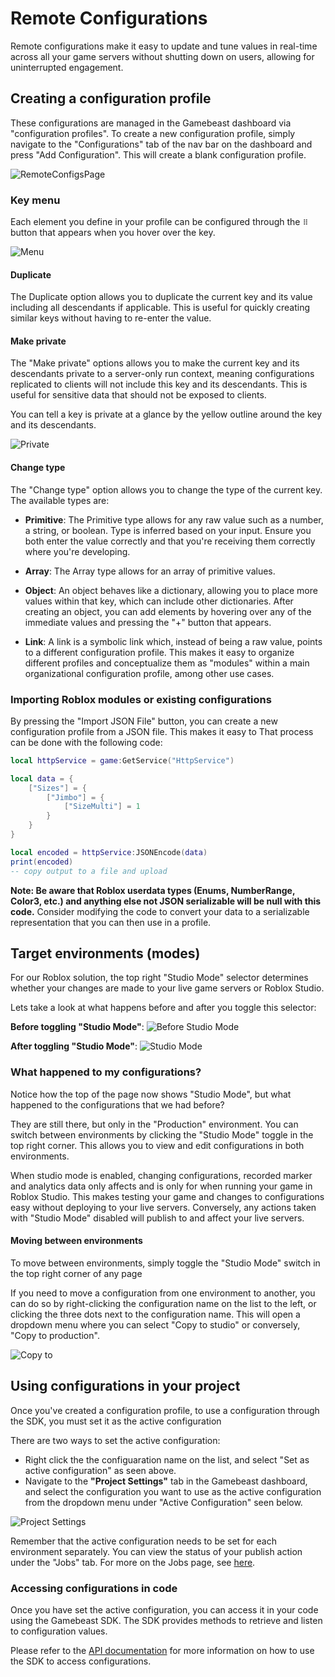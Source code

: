 
# Remote Configurations

Remote configurations make it easy to update and tune values in real-time across all your game servers without shutting down on
users, allowing for uninterrupted engagement.

<YoutubeEmbed embedId="ypiTWCGt5uU"/>


## Creating a configuration profile
These configurations are managed in the Gamebeast dashboard via "configuration profiles". To create a new configuration profile,
simply navigate to the "Configurations" tab of the nav bar on the dashboard and press "Add Configuration". This will create a
blank configuration profile.

![RemoteConfigsPage](/imgs/roblox/remoteconfigs/blank-config.png)

### Key menu
Each element you define in your profile can be configured through the `⠿` button that appears when you hover over the key.

![Menu](/imgs/roblox/remoteconfigs/six-menu.png)

#### Duplicate

The Duplicate option allows you to duplicate the current key and its value including all descendants if applicable. This is useful for quickly creating similar keys without having to re-enter the value.

#### Make private

The "Make private" options allows you to make the current key and its descendants private to a server-only run context, meaning configurations replicated to clients will not include this key and its descendants. This is useful for sensitive data that should not be exposed to clients.

You can tell a key is private at a glance by the yellow outline around the key and its descendants. 

![Private](/imgs/roblox/remoteconfigs/private-example.png)

#### Change type
The "Change type" option allows you to change the type of the current key. The available types are:

- **Primitive**: The Primitive type allows for any raw value such as a number, a string, or boolean. Type is inferred based on your input.
Ensure you both enter the value correctly and that you're receiving them correctly where you're developing.

- **Array**: The Array type allows for an array of primitive values.

- **Object**: An object behaves like a dictionary, allowing you to place more values within that key, which can include other dictionaries.
After creating an object, you can add elements by hovering over any of the immediate values and pressing the "+" button that appears.

- **Link**: A link is a symbolic link which, instead of being a raw value, points to a different configuration profile. This makes it
easy to organize different profiles and conceptualize them as "modules" within a main organizational configuration profile, among
other use cases. 

### Importing Roblox modules or existing configurations

By pressing the "Import JSON File" button, you can create a new configuration profile from a JSON file. This makes it easy to
That process can be done with the following code:

```lua
local httpService = game:GetService("HttpService")

local data = {
    ["Sizes"] = {
        ["Jimbo"] = {
            ["SizeMulti"] = 1
        }
    }
}

local encoded = httpService:JSONEncode(data)
print(encoded)
-- copy output to a file and upload
```

**Note: Be aware that Roblox userdata types (Enums, NumberRange, Color3, etc.) and anything else not JSON serializable will be null with
this code.** Consider modifying the code to convert your data to a serializable representation that you can then use in a profile.

## Target environments (modes)
For our Roblox solution, the top right "Studio Mode" selector determines whether your changes are made to your live game servers or
Roblox Studio. 

Lets take a look at what happens before and after you toggle this selector:

**Before toggling "Studio Mode"**:
![Before Studio Mode](/imgs/roblox/remoteconfigs/prod-mode.png)

**After toggling "Studio Mode"**:
![Studio Mode](/imgs/roblox/remoteconfigs/studio-mode.png)


### What happened to my configurations?
Notice how the top of the page now shows "Studio Mode", but what happened to the configurations that we had before?

They are still there, but only in the "Production" environment. You can switch between environments by clicking the
"Studio Mode" toggle in the top right corner. This allows you to view and edit configurations in both environments.

When studio mode is enabled, changing configurations, recorded marker and analytics data only affects
and is only for when running your game in Roblox Studio. This makes testing your game and changes to configurations easy without
deploying to your live servers. Conversely, any actions taken with "Studio Mode" disabled will publish to and affect your live
servers.

#### Moving between environments

To move between environments, simply toggle the "Studio Mode" switch in the top right corner of any page

If you need to move a configuration from one environment to another, you can do so by right-clicking the configuration name on the list to the left, or clicking the three dots next to the configuration name. This will open a dropdown menu where you can select "Copy to studio" or conversely, "Copy to production".

![Copy to](/imgs/roblox/remoteconfigs/copy-to.png)

## Using configurations in your project
Once you've created a configuration profile, to use a configuration through the SDK, you must set it as the active configuration

There are two ways to set the active configuration:
- Right click the the configuaration name on the list, and select "Set as active configuration" as seen above.
- Navigate to the **"Project Settings"** tab in the Gamebeast dashboard, and select the configuration you want to use as the active configuration from the dropdown menu under "Active Configuration" seen below.

![Project Settings](/imgs/roblox/remoteconfigs/project-settings.png)

Remember that the active configuration needs to be set for each environment separately.
You can view the status of your publish action under the "Jobs" tab. For more on the Jobs page, see [here](/Roblox/Jobs).

### Accessing configurations in code

Once you have set the active configuration, you can access it in your code using the Gamebeast SDK. The SDK provides methods to retrieve and listen to configuration values.

Please refer to the [API documentation](/Roblox/API/Configs) for more information on how to use the SDK to access configurations.